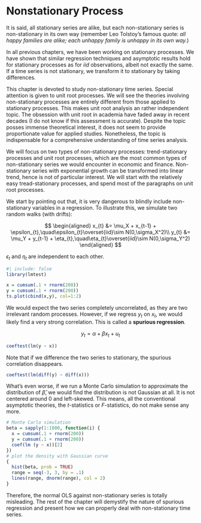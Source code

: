 # Nonstationary Process

It is said, all stationary series are alike, but each non-stationary
series is non-stationary in its own way (remember Leo Tolstoy's famous
quote: *all happy families are alike; each unhappy family is unhappy in
its own way.*)

In all previous chapters, we have been working on stationary processes.
We have shown that similar regression techniques and asymptotic results
hold for stationary processes as for $iid$ observations, albeit not
exactly the same. If a time series is not stationary, we transform it to
stationary by taking differences.

This chapter is devoted to study non-stationary time series. Special
attention is given to unit root processes. We will see the theories
involving non-stationary processes are entirely different from those
applied to stationary processes. This makes unit root analysis an rather
independent topic. The obsession with unit root in academia have faded
away in recent decades (I do not know if this assessment is accurate).
Despite the topic posses immense theoretical interest, it does not seem
to provide proportionate value for applied studies. Nonetheless, the
topic is indispensable for a comprehensive understanding of time series
analysis.

We will focus on two types of non-stationary processes: trend-stationary
processes and unit root processes, which are the most common types of
non-stationary series we would encounter in economic and finance.
Non-stationary series with exponential growth can be transformed into
linear trend, hence is not of particular interest. We will start with
the relatively easy tread-stationary processes, and spend most of the
paragraphs on unit root processes.

We start by pointing out that, it is very dangerous to blindly include
non-stationary variables in a regression. To illustrate this, we
simulate two random walks (with drifts):

$$
\begin{aligned}
x_{t} &= \mu_X + x_{t-1} + \epsilon_{t},\quad\epsilon_{t}\overset{iid}\sim N(0,\sigma_X^2)\\
y_{t} &= \mu_Y + y_{t-1} + \eta_{t},\quad\eta_{t}\overset{iid}\sim N(0,\sigma_Y^2)
\end{aligned}
$$

$\epsilon_t$ and $\eta_t$ are independent to each other.

```r
#| include: false
library(lmtest)
```

```r
x = cumsum(.1 + rnorm(200))
y = cumsum(.1 + rnorm(200))
ts.plot(cbind(x,y), col=1:2)
```

We would expect the two series completely uncorrelated, as they are two
irrelevant random processes. However, if we regress $y_t$ on $x_t$, we
would likely find a very strong correlation. This is called a **spurious
regression**.

$$
y_t = \alpha + \beta x_t + u_t
$$

```r
coeftest(lm(y ~ x))
```

Note that if we difference the two series to stationary, the spurious
correlation disappears.

```r
coeftest(lm(diff(y) ~ diff(x)))
```

What's even worse, if we run a Monte Carlo simulation to approximate the
distribution of $\hat\beta$, we would find the distribution is not
Gaussian at all. It is not centered around 0 and left-skewed. This
means, all the conventional asymptotic theories, the $t$-statistics or
$F$-statistics, do not make sense any more.

```r
# Monte Carlo simulation
beta = sapply(1:1000, function(i) {
  x = cumsum(.1 + rnorm(200))
  y = cumsum(.1 + rnorm(200))
  coef(lm (y ~ x))[2]
})
# plot the density with Gaussian curve
{
  hist(beta, prob = TRUE)
  range = seq(-3, 3, by = .1)
  lines(range, dnorm(range), col = 2)
}
```

Therefore, the normal OLS against non-stationary series is totally
misleading. The rest of the chapter will demystify the nature of
spurious regression and present how we can properly deal with
non-stationary time series.
